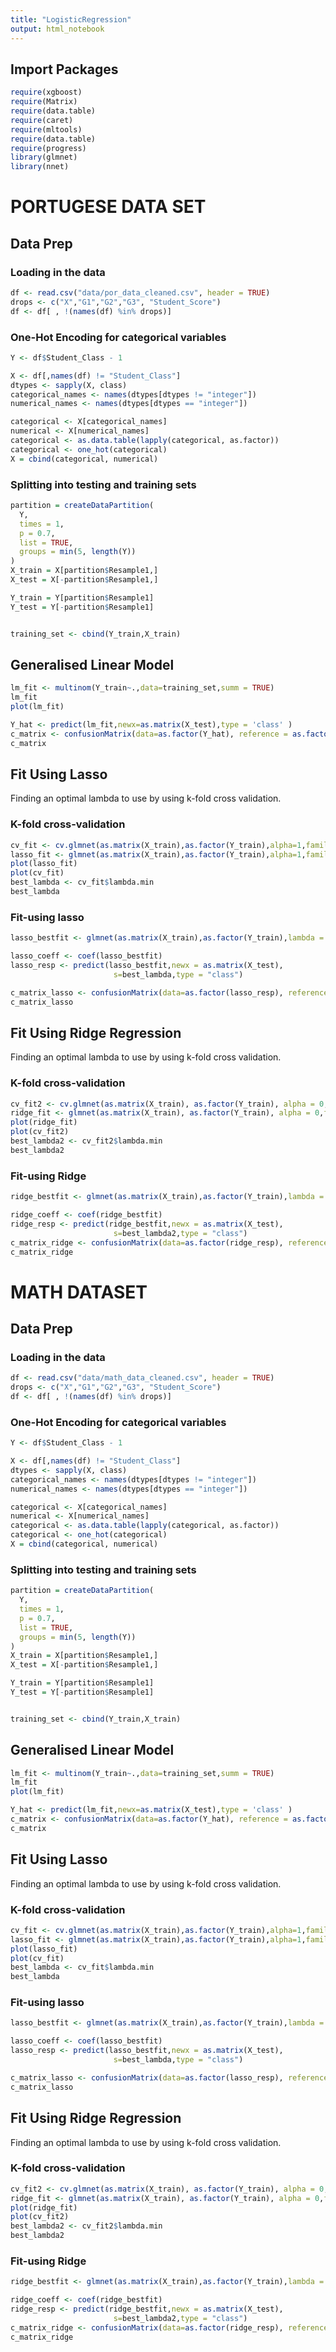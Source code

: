 ```yaml
---
title: "LogisticRegression"
output: html_notebook
---
```


## Import Packages

```r
require(xgboost)
require(Matrix)
require(data.table)
require(caret)
require(mltools)
require(data.table)
require(progress)
library(glmnet)
library(nnet)
```

# PORTUGESE DATA SET

## Data Prep

### Loading in the data

```r
df <- read.csv("data/por_data_cleaned.csv", header = TRUE)
drops <- c("X","G1","G2","G3", "Student_Score")
df <- df[ , !(names(df) %in% drops)]

```

### One-Hot Encoding for categorical variables

```r
Y <- df$Student_Class - 1

X <- df[,names(df) != "Student_Class"]
dtypes <- sapply(X, class)
categorical_names <- names(dtypes[dtypes != "integer"])
numerical_names <- names(dtypes[dtypes == "integer"])

categorical <- X[categorical_names]
numerical <- X[numerical_names]
categorical <- as.data.table(lapply(categorical, as.factor))
categorical <- one_hot(categorical)
X = cbind(categorical, numerical)

```

### Splitting into testing and training sets

```r
partition = createDataPartition(
  Y,
  times = 1,
  p = 0.7,
  list = TRUE,
  groups = min(5, length(Y))
)
X_train = X[partition$Resample1,]
X_test = X[-partition$Resample1,]

Y_train = Y[partition$Resample1]
Y_test = Y[-partition$Resample1]


training_set <- cbind(Y_train,X_train)
```

## Generalised Linear Model

```r
lm_fit <- multinom(Y_train~.,data=training_set,summ = TRUE)
lm_fit
plot(lm_fit)

```

```r
Y_hat <- predict(lm_fit,newx=as.matrix(X_test),type = 'class' )
c_matrix <- confusionMatrix(data=as.factor(Y_hat), reference = as.factor(Y_test))
c_matrix
```

## Fit Using Lasso

Finding an optimal lambda to use by using k-fold cross validation.

### K-fold cross-validation

```r
cv_fit <- cv.glmnet(as.matrix(X_train),as.factor(Y_train),alpha=1,family = "multinomial")
lasso_fit <- glmnet(as.matrix(X_train),as.factor(Y_train),alpha=1,family = "multinomial")
plot(lasso_fit)
plot(cv_fit)
best_lambda <- cv_fit$lambda.min
best_lambda
```

### Fit-using lasso

```r
lasso_bestfit <- glmnet(as.matrix(X_train),as.factor(Y_train),lambda = best_lambda,alpha=1,family = "multinomial")

lasso_coeff <- coef(lasso_bestfit)
lasso_resp <- predict(lasso_bestfit,newx = as.matrix(X_test), 
                       s=best_lambda,type = "class")

c_matrix_lasso <- confusionMatrix(data=as.factor(lasso_resp), reference = as.factor(Y_test))
c_matrix_lasso
```

## Fit Using Ridge Regression

Finding an optimal lambda to use by using k-fold cross validation.

### K-fold cross-validation

```r
cv_fit2 <- cv.glmnet(as.matrix(X_train), as.factor(Y_train), alpha = 0,family = "multinomial")
ridge_fit <- glmnet(as.matrix(X_train), as.factor(Y_train), alpha = 0,family = "multinomial")
plot(ridge_fit)
plot(cv_fit2)
best_lambda2 <- cv_fit2$lambda.min
best_lambda2
```

### Fit-using Ridge

```r
ridge_bestfit <- glmnet(as.matrix(X_train),as.factor(Y_train),lambda = best_lambda,alpha=0,family = "multinomial")

ridge_coeff <- coef(ridge_bestfit)
ridge_resp <- predict(ridge_bestfit,newx = as.matrix(X_test), 
                       s=best_lambda2,type = "class")
c_matrix_ridge <- confusionMatrix(data=as.factor(ridge_resp), reference = as.factor(Y_test))
c_matrix_ridge
```

# MATH DATASET

## Data Prep

### Loading in the data

```r
df <- read.csv("data/math_data_cleaned.csv", header = TRUE)
drops <- c("X","G1","G2","G3", "Student_Score")
df <- df[ , !(names(df) %in% drops)]

```

### One-Hot Encoding for categorical variables

```r
Y <- df$Student_Class - 1

X <- df[,names(df) != "Student_Class"]
dtypes <- sapply(X, class)
categorical_names <- names(dtypes[dtypes != "integer"])
numerical_names <- names(dtypes[dtypes == "integer"])

categorical <- X[categorical_names]
numerical <- X[numerical_names]
categorical <- as.data.table(lapply(categorical, as.factor))
categorical <- one_hot(categorical)
X = cbind(categorical, numerical)

```

### Splitting into testing and training sets

```r
partition = createDataPartition(
  Y,
  times = 1,
  p = 0.7,
  list = TRUE,
  groups = min(5, length(Y))
)
X_train = X[partition$Resample1,]
X_test = X[-partition$Resample1,]

Y_train = Y[partition$Resample1]
Y_test = Y[-partition$Resample1]


training_set <- cbind(Y_train,X_train)
```

## Generalised Linear Model

```r
lm_fit <- multinom(Y_train~.,data=training_set,summ = TRUE)
lm_fit
plot(lm_fit)

```

```r
Y_hat <- predict(lm_fit,newx=as.matrix(X_test),type = 'class' )
c_matrix <- confusionMatrix(data=as.factor(Y_hat), reference = as.factor(Y_test))
c_matrix
```

## Fit Using Lasso

Finding an optimal lambda to use by using k-fold cross validation.

### K-fold cross-validation

```r
cv_fit <- cv.glmnet(as.matrix(X_train),as.factor(Y_train),alpha=1,family = "multinomial")
lasso_fit <- glmnet(as.matrix(X_train),as.factor(Y_train),alpha=1,family = "multinomial")
plot(lasso_fit)
plot(cv_fit)
best_lambda <- cv_fit$lambda.min
best_lambda
```

### Fit-using lasso

```r
lasso_bestfit <- glmnet(as.matrix(X_train),as.factor(Y_train),lambda = best_lambda,alpha=1,family = "multinomial")

lasso_coeff <- coef(lasso_bestfit)
lasso_resp <- predict(lasso_bestfit,newx = as.matrix(X_test), 
                       s=best_lambda,type = "class")

c_matrix_lasso <- confusionMatrix(data=as.factor(lasso_resp), reference = as.factor(Y_test))
c_matrix_lasso
```

## Fit Using Ridge Regression

Finding an optimal lambda to use by using k-fold cross validation.

### K-fold cross-validation

```r
cv_fit2 <- cv.glmnet(as.matrix(X_train), as.factor(Y_train), alpha = 0,family = "multinomial")
ridge_fit <- glmnet(as.matrix(X_train), as.factor(Y_train), alpha = 0,family = "multinomial")
plot(ridge_fit)
plot(cv_fit2)
best_lambda2 <- cv_fit2$lambda.min
best_lambda2
```

### Fit-using Ridge

```r
ridge_bestfit <- glmnet(as.matrix(X_train),as.factor(Y_train),lambda = best_lambda,alpha=0,family = "multinomial")

ridge_coeff <- coef(ridge_bestfit)
ridge_resp <- predict(ridge_bestfit,newx = as.matrix(X_test), 
                       s=best_lambda2,type = "class")
c_matrix_ridge <- confusionMatrix(data=as.factor(ridge_resp), reference = as.factor(Y_test))
c_matrix_ridge
```

### 
